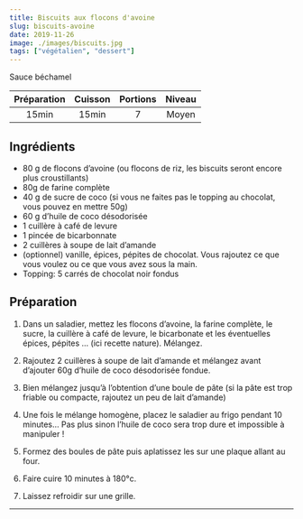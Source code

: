 ```yaml
---
title: Biscuits aux flocons d'avoine
slug: biscuits-avoine
date: 2019-11-26
image: ./images/biscuits.jpg
tags: ["végétalien", "dessert"]
---
```


<StyledParagraph>Sauce béchamel</StyledParagraph>

| Préparation | Cuisson | Portions | Niveau |
| :-: | :-: | :-: | :-: |
| 15min | 15min | 7 | Moyen |

## Ingrédients
- <ListItem>80 g de flocons d’avoine (ou flocons de riz, les biscuits seront encore plus croustillants)</ListItem>
- <ListItem>80g de farine complète</ListItem>
- <ListItem>40 g de sucre de coco (si vous ne faites pas le topping au chocolat, vous pouvez en mettre 50g)</ListItem>
- <ListItem>60 g d’huile de coco désodorisée</ListItem>
- <ListItem>1 cuillère à café de levure</ListItem>
- <ListItem>1 pincée de bicarbonnate</ListItem>
- <ListItem>2 cuillères à soupe de lait d’amande</ListItem>
- <ListItem>(optionnel) vanille, épices, pépites de chocolat. Vous rajoutez ce que vous voulez ou ce que vous avez sous la main.</ListItem>
- <ListItem>Topping: 5 carrés de chocolat noir fondus</ListItem>

## Préparation

1. Dans un saladier, mettez les flocons d’avoine, la farine complète, le sucre, la cuillère à café de levure, le bicarbonate et les éventuelles épices, pépites … (ici recette nature). Mélangez.

2. Rajoutez 2 cuillères à soupe de lait d’amande et mélangez avant d’ajouter 60g d’huile de coco désodorisée fondue.

3. Bien mélangez jusqu’à l’obtention d’une boule de pâte (si la pâte est trop friable ou compacte, rajoutez un peu de lait d’amande)

4. Une fois le mélange homogène, placez le saladier au frigo pendant 10 minutes… Pas plus sinon l’huile de coco sera trop dure et impossible à manipuler !

5. Formez des boules de pâte puis aplatissez les sur une plaque allant au four.

6. Faire cuire 10 minutes à 180°c.

7. Laissez refroidir sur une grille.

---
